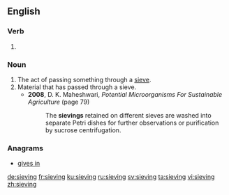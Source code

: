 ==English==

===Verb===
{{head|en|present participle}}

# {{present participle of|sieve|lang=en}}

===Noun===
{{en-noun}}

# The act of passing something through a [[sieve]].
# Material that has passed through a sieve.
#* '''2008''', D. K. Maheshwari, ''Potential Microorganisms For Sustainable Agriculture'' (page 79)
#*: The '''sievings''' retained on different sieves are washed into separate Petri dishes for further observations or purification by sucrose centrifugation.

===Anagrams===
* [[gives in#English|gives in]]

[[de:sieving]]
[[fr:sieving]]
[[ku:sieving]]
[[ru:sieving]]
[[sv:sieving]]
[[ta:sieving]]
[[vi:sieving]]
[[zh:sieving]]